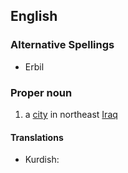 ==English==
{{wikipedia}}
===Alternative Spellings===
*Erbil

===Proper noun===

# a [[city]] in northeast [[Iraq]]

====Translations====
{{top}}
{{mid}}
*Kurdish: {{KUchar|[[هه‌ولێر]]}}
{{bottom}}